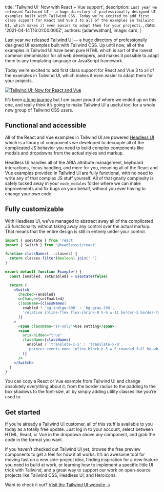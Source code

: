 
  title: 'Tailwind UI: Now with React + Vue support',
  description: `Last year we released Tailwind UI — a huge directory of professionally designed UI examples built with Tailwind CSS. Today we’re excited to add first class support for React and Vue 3 to all of the examples in Tailwind UI, which makes it even easier to adapt them for your projects.`,
  date: '2021-04-14T16:01:00.000Z',
  authors: [adamwathan],
  image: card,
}

Last year we released [Tailwind UI](https://tailwindui.com) — a huge directory of professionally designed UI examples built with Tailwind CSS. Up until now, all of the examples in Tailwind UI have been pure HTML which is sort of the lowest common denominator for all web developers, and makes it possible to adapt them to any templating language or JavaScript framework.

Today we’re excited to add first class support for React and Vue 3 to all of the examples in Tailwind UI, which makes it even easier to adapt them for your projects.

<!--more-->

<a href="https://tailwindui.com">
  <img src={card} alt="Tailwind UI: Now for React and Vue" />
</a>

It’s been [a long journey](https://blog.tailwindcss.com/building-react-and-vue-support-for-tailwind-ui) but I am super proud of where we ended up on this one, and really think it’s going to make Tailwind UI a useful tool for a whole new group of Tailwind CSS users.

## Functional and accessible

All of the React and Vue examples in Tailwind UI are powered [Headless UI](https://headlessui.dev) which is a library of components we developed to decouple all of the complicated JS behavior you need to build complex components like modals and dropdowns from the actual styles and markup.

Headless UI handles all of the ARIA attribute management, keyboard interactions, focus handling, and more for you, meaning all of the React and Vue examples provided in Tailwind UI are fully functional, with no need to write any of that complex JS stuff yourself. All of that gnarly complexity is safely tucked away in your `node_modules` folder where we can make improvements and fix bugs on your behalf, without you ever having to change your own code.

## Fully customizable

With Headless UI, we’ve managed to abstract away all of the complicated JS functionality without taking away any control over the actual markup. That means that the entire design is still in entirely under your control.

```jsx
import { useState } from 'react'
import { Switch } from '@headlessui/react'

function classNames(...classes) {
  return classes.filter(Boolean).join(' ')
}

export default function Example() {
  const [enabled, setEnabled] = useState(false)

  return (
    <Switch
      checked={enabled}
      onChange={setEnabled}
      className={classNames(
        enabled ? 'bg-indigo-600' : 'bg-gray-200',
        'relative inline-flex flex-shrink-0 h-6 w-11 border-2 border-transparent rounded-full cursor-pointer transition-colors ease-in-out duration-200 focus:outline-none focus:ring-2 focus:ring-offset-2 focus:ring-indigo-500'
      )}
    >
      <span className="sr-only">Use setting</span>
      <span
        aria-hidden="true"
        className={classNames(
          enabled ? 'translate-x-5' : 'translate-x-0',
          'pointer-events-none inline-block h-5 w-5 rounded-full bg-white shadow transform ring-0 transition ease-in-out duration-200'
        )}
      />
    </Switch>
  )
}
```

You can copy a React or Vue example from Tailwind UI and change absolutely everything about it, from the border radius to the padding to the box shadows to the font-size, all by simply adding utility classes like you’re used to.

## Get started

If you’re already a Tailwind UI customer, all of this stuff is available to you today as a totally free update. Just log in to your account, select between HTML, React, or Vue in the dropdown above any component, and grab the code in the format you want.

If you haven’t checked out Tailwind UI yet, browse the free preview components to get a feel for how it all works. It’s an awesome tool for moving fast on a new side-project idea, finding inspiration for a new feature you need to build at work, or learning how to implement a specific little UI trick with Tailwind, and a great way to support our work on open-source projects like Tailwind CSS, Headless UI, and Heroicons.

<Footer>
  Want to check it out? <a href="https://tailwindui.com">Visit the Tailwind UI website →</a>
</Footer>
